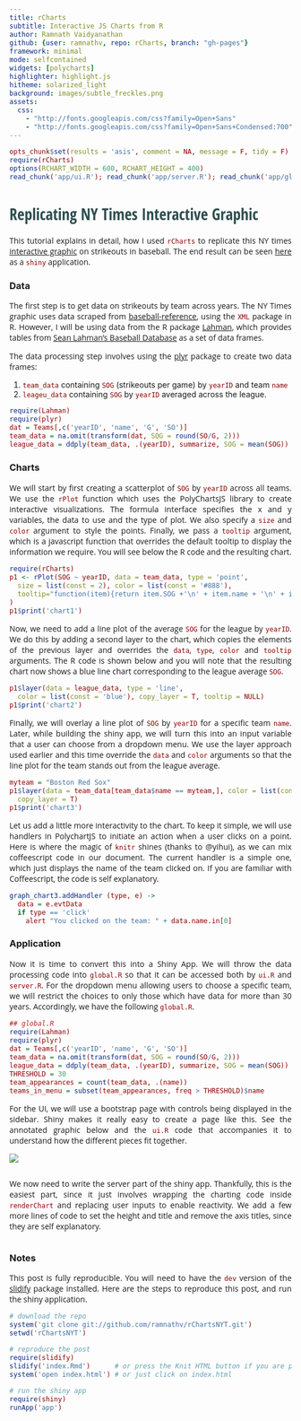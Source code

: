 ```yaml
---
title: rCharts
subtitle: Interactive JS Charts from R
author: Ramnath Vaidyanathan
github: {user: ramnathv, repo: rCharts, branch: "gh-pages"}
framework: minimal
mode: selfcontained
widgets: [polycharts]
highlighter: highlight.js
hitheme: solarized_light
background: images/subtle_freckles.png
assets:
  css: 
    - "http://fonts.googleapis.com/css?family=Open+Sans"
    - "http://fonts.googleapis.com/css?family=Open+Sans+Condensed:700"
---
```


<style>
p {
  text-align: justify;
  font-family: "Open Sans";
}
pre code {
  font-size: 12px;
}
code {
  color: darkred;
}
h1 {
  font-family: "Open Sans Condensed", sanserif;
  color: darkslategray;
}
.nvd3Plot, .Morris {
  height: 400px;
  width: 600px;
}
</style>

```r
opts_chunk$set(results = 'asis', comment = NA, message = F, tidy = F)
require(rCharts)
options(RCHART_WIDTH = 600, RCHART_HEIGHT = 400)
read_chunk('app/ui.R'); read_chunk('app/server.R'); read_chunk('app/global.R')
```

# Replicating NY Times Interactive Graphic

This tutorial explains in detail, how I used `rCharts` to replicate this NY times [interactive graphic](http://www.nytimes.com/interactive/2013/03/29/sports/baseball/Strikeouts-Are-Still-Soaring.html?ref=baseball) on strikeouts in baseball. The end result can be seen [here](http://glimmer.rstudio.com/ramnathv/strikeouts) as a `shiny` application.

### Data

The first step is to get data on strikeouts by team across years. The NY Times graphic uses data scraped from [baseball-reference](http://www.baseball-reference.com/), using the `XML` package in R. However, I will be using data from the R package [Lahman](http://cran.r-project.org/web/packages/Lahman/index.html), which provides tables from [Sean Lahman's Baseball Database](http://www.seanlahman.com/baseball-archive/statistics/) as a set of data frames.

The data processing step involves using the [plyr](http://cran.r-project.org/web/packages/plyr/index.html) package to create two data frames:

1. `team_data` containing `SOG` (strikeouts per game) by `yearID` and team `name`
2. `leageu_data` containing `SOG` by `yearID` averaged across the league.


```r
require(Lahman)  
require(plyr)
dat = Teams[,c('yearID', 'name', 'G', 'SO')]
team_data = na.omit(transform(dat, SOG = round(SO/G, 2)))
league_data = ddply(team_data, .(yearID), summarize, SOG = mean(SOG))
```

### Charts

We will start by first creating a scatterplot of `SOG` by `yearID` across all teams. We use the `rPlot` function which uses the PolyChartsJS library to create interactive visualizations. The formula interface specifies the x and y variables, the data to use and the type of plot. We  also specify a `size` and `color` argument to style the points. Finally, we pass a `tooltip` argument, which is a javascript function that overrides the default tooltip to display the information we require. You will see below the R code and the resulting chart.


```r
require(rCharts)
p1 <- rPlot(SOG ~ yearID, data = team_data, type = 'point', 
  size = list(const = 2), color = list(const = '#888'), 
  tooltip="function(item){return item.SOG +'\n' + item.name + '\n' + item.yearID}"
)
p1$print('chart1')
```


Now, we need to add a line plot of the  average `SOG` for the league by `yearID`. We do this by adding a second layer to the chart, which copies the elements of the previous layer and overrides the `data`, `type`, `color` and `tooltip` arguments. The R code is shown below and you will note that the resulting chart now shows a blue line chart corresponding to the league average `SOG`.


```r
p1$layer(data = league_data, type = 'line', 
  color = list(const = 'blue'), copy_layer = T, tooltip = NULL)
p1$print('chart2')
```

Finally, we will overlay a line plot of `SOG` by `yearID` for a specific team `name`. Later, while building the shiny app, we will turn this into an input variable that a user can choose from a dropdown menu. We use the layer approach used earlier and this time override the `data` and `color` arguments so that the line plot for the team stands out from the league average.


```r
myteam = "Boston Red Sox"
p1$layer(data = team_data[team_data$name == myteam,], color = list(const = 'red'),
  copy_layer = T)
p1$print('chart3')
```

Let us add a little more interactivity to the chart. To keep it simple, we will use handlers in PolychartJS to initiate an action when a user clicks on a point. Here is where the magic of `knitr` shines (thanks to @yihui), as we can mix coffeescript code in our document. The current handler is a simple one, which just displays the name of the team clicked on. If you are familiar with Coffeescript, the code is self explanatory.

```r
graph_chart3.addHandler (type, e) ->
  data = e.evtData
  if type == 'click'
    alert "You clicked on the team: " + data.name.in[0]
```

<script>
```r
```
</script>


### Application

Now it is time to convert this into a Shiny App. We will throw the data processing code into `global.R` so that it can be accessed both by `ui.R` and `server.R`. For the dropdown menu allowing users to choose a specific team, we will restrict the choices to only those which have data for more than 30 years. Accordingly, we have the following `global.R`.

```r
## global.R
require(Lahman)  
require(plyr)
dat = Teams[,c('yearID', 'name', 'G', 'SO')]
team_data = na.omit(transform(dat, SOG = round(SO/G, 2)))
league_data = ddply(team_data, .(yearID), summarize, SOG = mean(SOG))
THRESHOLD = 30
team_appearances = count(team_data, .(name))
teams_in_menu = subset(team_appearances, freq > THRESHOLD)$name
```

For the UI, we will use a bootstrap page with controls being displayed in the sidebar. Shiny makes it really easy to create a page like this. See the annotated graphic below and the `ui.R` code that accompanies it to understand how the different pieces fit together.

<a href='http://glimmer.rstudio.com/ramnathv/strikeouts'>
  <img src="http://www.clipular.com/c?5151018=o2zGtsIzD20s1dp25X1mLRSUTMk&f=e04b448074961bf4efcb426b91886d8b">
</a>

```r
```

We now need to write the server part of the shiny app. Thankfully, this is the easiest part, since it just involves wrapping the charting code inside `renderChart` and replacing user inputs to enable reactivity. We add a few more lines of code to set the height and title and remove the axis titles, since they are self explanatory.


```r
```

### Notes

This post is fully reproducible. You will need to have the `dev` version of the [slidify](http://github.com/ramnathv/slidify) package installed. Here are the steps to reproduce this post, and run the shiny application.

```r
# download the repo
system('git clone git://github.com/ramnathv/rChartsNYT.git')
setwd('rChartsNYT')

# reproduce the post
require(slidify)
slidify('index.Rmd')      # or press the Knit HTML button if you are pressing RStudio
system('open index.html') # or just click on index.html

# run the shiny app
require(shiny)
runApp('app')
```


